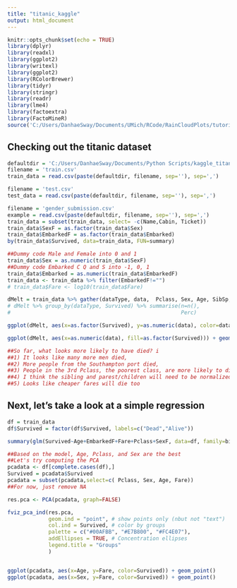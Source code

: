 ```yaml
---
title: "titanic_kaggle"
output: html_document
---
```


```r
knitr::opts_chunk$set(echo = TRUE)
library(dplyr)
library(readxl)
library(ggplot2)
library(writexl)
library(ggplot2)
library(RColorBrewer)
library(tidyr)
library(stringr)
library(readr)
library(lme4)
library(factoextra)
library(FactoMineR)
source('C:/Users/DanhaeSway/Documents/UMich/RCode/RainCloudPlots/tutorial_R/R_rainclouds.R')
```

## Checking out the titanic dataset


```r
defaultdir = 'C:/Users/DanhaeSway/Documents/Python Scripts/kaggle_titanic/'
filename = 'train.csv'
train_data = read.csv(paste(defaultdir, filename, sep=''), sep=',')

filename = 'test.csv'
test_data = read.csv(paste(defaultdir, filename, sep=''), sep=',')

filename = 'gender_submission.csv'
example = read.csv(paste(defaultdir, filename, sep=''), sep=',')
train_data = subset(train_data, select= -c(Name,Cabin, Ticket))
train_data$SexF = as.factor(train_data$Sex)
train_data$EmbarkedF = as.factor(train_data$Embarked)
by(train_data$Survived, data=train_data, FUN=summary)

##Dummy code Male and Female into 0 and 1
train_data$Sex = as.numeric(train_data$SexF)
##Dummy code Embarked C Q and S into -1, 0, 1
train_data$Embarked = as.numeric(train_data$EmbarkedF)
train_data <- train_data %>% filter(EmbarkedF!="")
# train_data$Fare <- log10(train_data$Fare)

dMelt = train_data %>% gather(dataType, data,  Pclass, Sex, Age, SibSp, Parch, Fare,  Embarked)
# dMelt %>% group_by(dataType, Survived) %>% summarise(n=n(),
#                                                      Perc)

ggplot(dMelt, aes(x=as.factor(Survived), y=as.numeric(data), color=dataType)) + geom_bar(stat="summary",fun="mean") +geom_point()+ facet_wrap(~dataType, scale="free")

ggplot(dMelt, aes(x=as.numeric(data), fill=as.factor(Survived))) + geom_histogram(position="identity", alpha=0.5) + facet_wrap(~dataType, scale="free")

##So far, what looks more likely to have died? i
##1) It looks like many more men died, 
##2) More people from the Southampton port died,
##3) People in the 3rd Pclass, the poorest class, are more likely to die
##4) I think the sibling and parest/children will need to be normalized before we can tell. Or, we'll need to do a bayes analysis/percentage on it
##5) Looks like cheaper fares will die too

```


## Next, let's take a look at a simple regression

``` r

df = train_data
df$Survived = factor(df$Survived, labels=c("Dead","Alive"))

summary(glm(Survived~Age+EmbarkedF+Fare+Pclass+SexF, data=df, family=binomial))

##Based on the model, Age, Pclass, and Sex are the best 
##Let's try computing the PCA
pcadata <- df[complete.cases(df),]
Survived = pcadata$Survived
pcadata = subset(pcadata,select=c( Pclass, Sex, Age, Fare))
##For now, just remove NA

res.pca <- PCA(pcadata, graph=FALSE)

fviz_pca_ind(res.pca,
             geom.ind = "point", # show points only (nbut not "text")
             col.ind = Survived, # color by groups
             palette = c("#00AFBB", "#E7B800", "#FC4E07"),
             addEllipses = TRUE, # Concentration ellipses
             legend.title = "Groups"
             )


ggplot(pcadata, aes(x=Age, y=Fare, color=Survived)) + geom_point()
ggplot(pcadata, aes(x=Sex, y=Fare, color=Survived)) + geom_point()



```